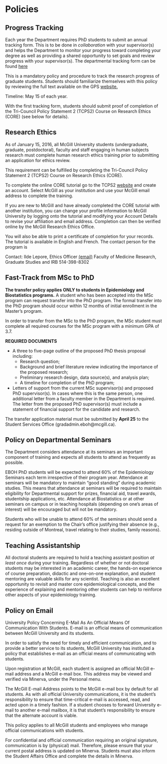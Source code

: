 # Policies

## Progress Tracking
Each year the Department requires PhD students to submit an annual tracking form. This is to be done in *collaboration* with your supervisor(s) and helps the Department to monitor your progress toward completing your degree as well as providing a shared opportunity to set goals and review progress with your supervisor(s). The departmental tracking form can be found [here](https://www.mcgill.ca/epi-biostat-occh/files/epi-biostat-occh/gps_gradstudent_progress_tracking_report_2020.pdf)

This is a mandatory policy and procedure to track the research progress of graduate students. Students should familiarize themselves with this policy by reviewing the full text available on the GPS [website.](https://www.mcgill.ca/gps/students/progress-tracking) 

Timeline: May 15 of each year.

With the first tracking form, students should submit proof of completion of the Tri-Council Policy Statement 2 (TCPS2) Course on Research Ethics (CORE) (see below for details).

## Research Ethics 
As of January 15, 2016, all McGill University students (undergraduate, graduate, postdoctoral), faculty and staff engaging in human subjects research must complete human research ethics training prior to submitting an application for ethics review.

This requirement can be fulfilled by completing the Tri-Council Policy Statement 2 (TCPS2) Course on Research Ethics (CORE).

To complete the online CORE tutorial go to the TCPS2 [website](http://tcps2core.ca/welcome) and create an account. Select McGill as your institution and use your McGill email address to complete the training.

If you are new to McGill and have already completed the CORE tutorial with another institution, you can change your profile information to McGill University by logging onto the tutorial and modifying your Account Details to revise your affiliation and email address. Completion can then be verified online by the McGill Research Ethics Office.

You will also be able to print a certificate of completion for your records. The tutorial is available in English and French. The contact person for the program is 

Contact:
Ilde Lepore, Ethics Officer [(email)](mailto:ilde.lepore@mcgill.ca)
Faculty of Medicine Research, Graduate Studies and IRB
514-398-8302

## Fast-Track from MSc to PhD

**The transfer policy applies ONLY to students in Epidemiology and Biostatistics programs.** A student who has been accepted into the MSc program can request transfer into the PhD program. The formal transfer into the PhD program should occur within 12 months of initial enrollment in the Master's program.

In order to transfer from the MSc to the PhD program, the MSc student must complete all required courses for the MSc program with a minimum GPA of 3.7.

**REQUIRED DOCUMENTS**

- A three to five-page outline of the proposed PhD thesis proposal including:  
  - Research question;
  - Background and brief literature review indicating the importance of the proposed research;
  - Preliminary research design, data source(s), and analysis plan;
  - A timeline for completion of the PhD program;
- Letters of support from the current MSc supervisor(s) and proposed PhD supervisor(s). In cases where this is the same person, one additional letter from a faculty member in the Department is required. The letter from the proposed PhD supervisor(s) must include a statement of financial support for the candidate and research.

The transfer application material must be submitted by **April 25** to the Student Services Office (gradadmin.eboh@mcgill.ca).

## Policy on Departmental Seminars

The Department considers attendance at its seminars an important component of training and expects all students to attend as frequently as possible.

EBOH PhD students will be expected to attend 60% of the Epidemiology Seminars each term irrespective of their program year. Attendance at seminars will be mandatory to maintain "good standing" during academic studies. This means that attendance at seminars will be required to maintain eligibility for Departmental support for prizes, financial aid, travel awards, studentship applications, etc. Attendance at Biostatistics or at other seminars on campus or in teaching hospitals (depending on one's areas of interest) will be encouraged but will not be mandatory.

Students who will be unable to attend 60% of the seminars should send a request for an exemption to the Chair's office justifying their absence (e.g., residing outside of Montreal, travel relating to their studies, family reasons).

## Teaching Assistantship

All doctoral students are required to hold a teaching assistant position *at least once* during your training. Regardless of whether or not doctoral students may be interested in an academic career, the hands-on experience of course preparation, didactic and one-on-one explanation, and student mentoring are valuable skills for any scientist. Teaching is also an excellent opportunity to revisit and master core epidemiological concepts, and the experience of explaining and mentoring other students can help to reinforce other aspects of your epidemiology training. 

## Policy on Email

University Policy Concerning E-Mail As An Official Means Of Communication With Students. E-mail is an official means of communication between McGill University and its students.
 
In order to satisfy the need for timely and efficient communication, and to provide a better service to its students, McGill University has instituted a policy that establishes e-mail as an official means of communicating with students.

Upon registration at McGill, each student is assigned an official McGill e-mail address and a McGill e-mail box. This address may be viewed and verified via Minerva, under the Personal menu.

The McGill E-mail Address points to the McGill e-mail box by default for all students. As with all official University communications, it is the student's responsibility to ensure that time-critical e-mail is accessed, read, and acted upon in a timely fashion. If a student chooses to forward University e-mail to another e-mail mailbox, it is that student's responsibility to ensure that the alternate account is viable.

This policy applies to all McGill students and employees who manage official communications with students.

For confidential and official communication requiring an original signature, communication is by (physical) mail. Therefore, please ensure that your current postal address is updated on Minerva.  Students must also inform the Student Affairs Office and complete the details in Minerva.
